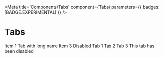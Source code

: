 

<Meta
  title='Components/Tabs'
  component={Tabs}
  parameters={{ badges: [BADGE.EXPERIMENTAL] }}
/>

# Tabs

<Tabs defaultActive='one' className='w-100'>
  <Tabs.ActionsContainer fill={false} justify={false}>
    <Tabs.Action activeId='one'>Item 1</Tabs.Action>
    <Tabs.Action activeId='two'>Tab with long name</Tabs.Action>
    <Tabs.Action activeId='three'>Item 3</Tabs.Action>
    <Tabs.Action activeId='four' disabled>
      Disabled
    </Tabs.Action>
  </Tabs.ActionsContainer>
  <Tabs.ContentContainer>
    <Tabs.Content activeId='one'>Tab 1</Tabs.Content>
    <Tabs.Content activeId='two'>Tab 2</Tabs.Content>
    <Tabs.Content activeId='three'>Tab 3</Tabs.Content>
    <Tabs.Content activeId='four'>This tab has been disabled</Tabs.Content>
  </Tabs.ContentContainer>
</Tabs>
